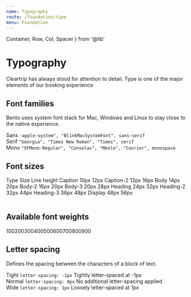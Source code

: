 ```yaml
---
name: Typography
route: /foundation/type
menu: Foundation
---
```



  Container,
  Row,
  Col,
  Spacer
} from '@lib'



# Typography

Cleartrip has always stood for attention to detail. Type is one of the major elements of our booking experience

## Font families
Bento uses system font stack for Mac, Windows and Linux to stay close to the native experience.

<div class="flex pb-20">
<span class="w-10p fs-body-2">Sans</span>
<code>-apple-system", "BlinkMacSystemFont", sans-serif</code>
</div>
<div class="flex pb-20">
<span class="w-10p fs-body-2">Serif</span>
<code>"Georgia", "Times New Roman", "Times", serif</code>
</div>
<div class="flex pb-20">
<span class="w-10p fs-body-2">Mono</span>
<code>"SFMono-Regular", "Consolas", "Menlo", "Courier", monospace</code>
</div>

## Font sizes
<Table>
    <TRow class="flex flex-between p-12 bg-grey-05 c-pointer">
        <TCol class="flex-1 flex flex-start c-grey-50 fw-500">
            Type
        </TCol>
        <TCol class="flex-1 flex flex-start c-grey-50 fw-500">
            Size
        </TCol>
        <TCol class="flex-1 flex flex-start c-grey-50 fw-500">
            Line height
        </TCol>
    </TRow>
    <TRow class="flex flex-between p-12 c-pointer fs-caption">
        <TCol class="flex-1 flex flex-start">
            Caption
        </TCol>
        <TCol class="flex-1 flex flex-start">
            10px
        </TCol>
        <TCol class="flex-1 flex flex-start">
            12px
        </TCol>
    </TRow>
    <TRow class="flex flex-between p-12 c-pointer fs-caption-2">
        <TCol class="flex-1 flex flex-start">
            Caption-2
        </TCol>
        <TCol class="flex-1 flex flex-start">
            12px
        </TCol>
        <TCol class="flex-1 flex flex-start">
            16px
        </TCol>
    </TRow>
    <TRow class="flex flex-between p-12 c-pointer fs-body">
        <TCol class="flex-1 flex flex-start">
            Body
        </TCol>
        <TCol class="flex-1 flex flex-start">
            14px
        </TCol>
        <TCol class="flex-1 flex flex-start">
            20px
        </TCol>
    </TRow>
    <TRow class="flex flex-between p-12 c-pointer fs-body-2">
        <TCol class="flex-1 flex flex-start">
            Body-2
        </TCol>
        <TCol class="flex-1 flex flex-start">
            16px
        </TCol>
        <TCol class="flex-1 flex flex-start">
            20px
        </TCol>
    </TRow>
    <TRow class="flex flex-between p-12 c-pointer fs-body-2">
        <TCol class="flex-1 flex flex-start">
            Body-3
        </TCol>
        <TCol class="flex-1 flex flex-start">
            20px
        </TCol>
        <TCol class="flex-1 flex flex-start">
            28px
        </TCol>
    </TRow>
    <TRow class="flex flex-between p-12 c-pointer fs-heading">
        <TCol class="flex-1 flex flex-start">
            Heading
        </TCol>
        <TCol class="flex-1 flex flex-start">
            24px
        </TCol>
        <TCol class="flex-1 flex flex-start">
            32px
        </TCol>
    </TRow>
    <TRow class="flex flex-between p-12 c-pointer fs-heading-2">
        <TCol class="flex-1 flex flex-start">
            Heading-2
        </TCol>
        <TCol class="flex-1 flex flex-start">
            32px
        </TCol>
        <TCol class="flex-1 flex flex-start">
            44px
        </TCol>
    </TRow>
    <TRow class="flex flex-between p-12 c-pointer fs-heading-3">
        <TCol class="flex-1 flex flex-start">
            Heading-3
        </TCol>
        <TCol class="flex-1 flex flex-start">
            36px
        </TCol>
        <TCol class="flex-1 flex flex-start">
            48px
        </TCol>
    </TRow>
    <TRow class="flex flex-between p-12 c-pointer fs-display">
        <TCol class="flex-1 flex flex-start">
            Display
        </TCol>
        <TCol class="flex-1 flex flex-start">
            48px
        </TCol>
        <TCol class="flex-1 flex flex-start">
            56px
        </TCol>
    </TRow>

</Table>

## Available font weights
<div class="flex">
<span class="fs-body-2 fw-100 pr-12">100</span><span class="fs-body-2 fw-200 pr-12">200</span><span class="fs-body-2 fw-300 pr-12">300</span><span class="fs-body-2 fw-400 pr-12">400</span><span class="fs-body-2 fw-500 pr-12">500</span><span class="fs-body-2 fw-600 pr-12">600</span><span class="fs-body-2 fw-700 pr-12">700</span><span class="fs-body-2 fw-800 pr-12">800</span><span class="fs-body-2 fw-900 pr-12">900</span>
</div>

## Letter spacing
Defines the spacing between the characters of a block of text.
<div>
<div class="flex pb-20">
<span class="flex flex-start w-10p fs-body-2 ls-tight">Tight</span>
<code class="flex flex-center w-30p">letter-spacing: -1px</code>
<span class="flex flex-1 flex-start ls-tight fs-body-2 pl-20">Tightly letter-spaced at -1px</span>
</div>
<div class="flex pb-20">
<span class="flex flex-start w-10p fs-body-2 ls-normal">Normal</span>
<code class="flex flex-center w-30p">letter-spacing: 0px</code>
<span class="flex flex-1 flex-start ls-normal fs-body-2 pl-20">No additional letter-spacing applied</span>
</div>
<div class="flex pb-20">
<span class="flex flex-start w-10p fs-body-2 ls-wide">Wide</span>
<code class="flex flex-center w-30p">letter-spacing: 1px</code>
<span class="flex flex-1 flex-start ls-wide fs-body-2 pl-20">Loosely letter-spaced at 1px</span>
</div>
</div>